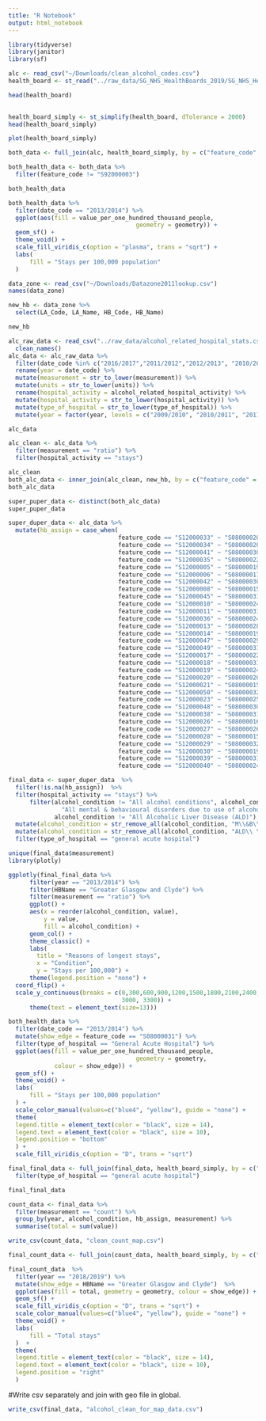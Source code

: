 ```yaml
---
title: "R Notebook"
output: html_notebook
---
```


```r
library(tidyverse)
library(janitor)
library(sf)

alc <- read_csv("~/Downloads/clean_alcohol_codes.csv")
health_board <- st_read("../raw_data/SG_NHS_HealthBoards_2019/SG_NHS_HealthBoards_2019.shp", quiet = TRUE)

head(health_board)
  
```
```r
health_board_simply <- st_simplify(health_board, dTolerance = 2000)
head(health_board_simply)
```
```r
plot(health_board_simply)
```
```r
both_data <- full_join(alc, health_board_simply, by = c("feature_code" = "HBCode"))

both_health_data <- both_data %>% 
  filter(feature_code != "S92000003")

both_health_data
```
```r
both_health_data %>% 
  filter(date_code == "2013/2014") %>% 
  ggplot(aes(fill = value_per_one_hundred_thousand_people,
                                    geometry = geometry)) +
  geom_sf() +
  theme_void() + 
  scale_fill_viridis_c(option = "plasma", trans = "sqrt") +
  labs(
      fill = "Stays per 100,000 population"
  )
```
```r
data_zone <- read_csv("~/Downloads/Datazone2011lookup.csv")
names(data_zone)
```
```r
new_hb <- data_zone %>% 
  select(LA_Code, LA_Name, HB_Code, HB_Name)

new_hb
```
```r
alc_raw_data <- read_csv("../raw_data/alcohol_related_hospital_stats.csv") %>% 
  clean_names()
alc_data <- alc_raw_data %>% 
  filter(date_code %in% c("2016/2017","2011/2012","2012/2013", "2010/2011", "2015/2016", "2009/2010", "2014/2015", "2018/2019", "2017/2018", "2013/2014"))  %>% 
  rename(year = date_code) %>% 
  mutate(measurement = str_to_lower(measurement)) %>% 
  mutate(units = str_to_lower(units)) %>%  
  rename(hospital_activity = alcohol_related_hospital_activity) %>% 
  mutate(hospital_activity = str_to_lower(hospital_activity)) %>% 
  mutate(type_of_hospital = str_to_lower(type_of_hospital)) %>% 
  mutate(year = factor(year, levels = c("2009/2010", "2010/2011", "2011/2012", "2012/2013", "2013/2014", "2014/2015", "2015/2016", "2016/2017", "2017/2018",  "2018/2019")))

alc_data 
```
```r
alc_clean <- alc_data %>% 
  filter(measurement == "ratio") %>% 
  filter(hospital_activity == "stays")

alc_clean
both_alc_data <- inner_join(alc_clean, new_hb, by = c("feature_code" = "LA_Code"))
both_alc_data
```
```r
super_puper_data <- distinct(both_alc_data)
super_puper_data
```

```r
super_duper_data <- alc_data %>% 
  mutate(hb_assign = case_when(
                               feature_code == "S12000033" ~ "S08000020",
                               feature_code == "S12000034" ~ "S08000020",
                               feature_code == "S12000041" ~ "S08000030",
                               feature_code == "S12000035" ~ "S08000022",
                               feature_code == "S12000005" ~ "S08000019",
                               feature_code == "S12000006" ~ "S08000017",
                               feature_code == "S12000042" ~ "S08000030",
                               feature_code == "S12000008" ~ "S08000015",
                               feature_code == "S12000045" ~ "S08000031",
                               feature_code == "S12000010" ~ "S08000024",
                               feature_code == "S12000011" ~ "S08000031",
                               feature_code == "S12000036" ~ "S08000024",
                               feature_code == "S12000013" ~ "S08000028",
                               feature_code == "S12000014" ~ "S08000019",
                               feature_code == "S12000047" ~ "S08000029",
                               feature_code == "S12000049" ~ "S08000031",
                               feature_code == "S12000017" ~ "S08000022",
                               feature_code == "S12000018" ~ "S08000031",
                               feature_code == "S12000019" ~ "S08000024",
                               feature_code == "S12000020" ~ "S08000020",
                               feature_code == "S12000021" ~ "S08000015",
                               feature_code == "S12000050" ~ "S08000032",
                               feature_code == "S12000023" ~ "S08000025",
                               feature_code == "S12000048" ~ "S08000030",
                               feature_code == "S12000038" ~ "S08000031",
                               feature_code == "S12000026" ~ "S08000016",
                               feature_code == "S12000027" ~ "S08000026",
                               feature_code == "S12000028" ~ "S08000015",
                               feature_code == "S12000029" ~ "S08000032",
                               feature_code == "S12000030" ~ "S08000019",
                               feature_code == "S12000039" ~ "S08000031",
                               feature_code == "S12000040" ~ "S08000024"))
```

```r
final_data <- super_duper_data  %>% 
  filter(!is.na(hb_assign))  %>% 
  filter(hospital_activity == "stays") %>%
      filter(alcohol_condition != "All alcohol conditions", alcohol_condition != 
               "All mental & behavioural disorders due to use of alcohol (M&B)",
             alcohol_condition != "All Alcoholic Liver Disease (ALD)") %>% 
  mutate(alcohol_condition = str_remove_all(alcohol_condition, "M\\&B\\ \\-\\ ")) %>% 
  mutate(alcohol_condition = str_remove_all(alcohol_condition, "ALD\\ \\-\\ ")) %>%
  filter(type_of_hospital == "general acute hospital")
```


```r
unique(final_data$measurement)
library(plotly)
```
```r
ggplotly(final_final_data %>% 
      filter(year == "2013/2014") %>%
      filter(HBName == "Greater Glasgow and Clyde") %>% 
      filter(measurement == "ratio") %>%  
      ggplot() +
      aes(x = reorder(alcohol_condition, value),
          y = value,
          fill = alcohol_condition) +
      geom_col() +
      theme_classic() +
      labs(
        title = "Reasons of longest stays",
        x = "Condition",
        y = "Stays per 100,000") +
      theme(legend.position = "none") +
  coord_flip() +
  scale_y_continuous(breaks = c(0,300,600,900,1200,1500,1800,2100,2400,2700,
                                3000, 3300)) +
      theme(text = element_text(size=13)))
```

```r
both_health_data %>% 
  filter(date_code == "2013/2014") %>% 
  mutate(show_edge = feature_code == "S08000031") %>% 
  filter(type_of_hospital == "General Acute Hospital") %>% 
  ggplot(aes(fill = value_per_one_hundred_thousand_people,
                                    geometry = geometry,
             colour = show_edge)) +
  geom_sf() +
  theme_void() + 
  labs(
      fill = "Stays per 100,000 population"
  ) + 
  scale_color_manual(values=c("blue4", "yellow"), guide = "none") +
  theme(
  legend.title = element_text(color = "black", size = 14),
  legend.text = element_text(color = "black", size = 10),
  legend.position = "bottom"
  ) +
  scale_fill_viridis_c(option = "D", trans = "sqrt")
```
```r
final_final_data <- full_join(final_data, health_board_simply, by = c("hb_assign" = "HBCode")) %>% 
  filter(type_of_hospital == "general acute hospital")

final_final_data
```
```r
count_data <- final_data %>% 
  filter(measurement == "count") %>% 
  group_by(year, alcohol_condition, hb_assign, measurement) %>% 
  summarise(total = sum(value)) 
```
```r
write_csv(count_data, "clean_count_map.csv")
```

```r
final_count_data <- full_join(count_data, health_board_simply, by = c("hb_assign" = "HBCode"))
```

```r
final_count_data  %>% 
  filter(year == "2018/2019") %>% 
  mutate(show_edge = HBName == "Greater Glasgow and Clyde")  %>% 
  ggplot(aes(fill = total, geometry = geometry, colour = show_edge)) +
  geom_sf() +
  scale_fill_viridis_c(option = "D", trans = "sqrt") + 
  scale_color_manual(values=c("blue4", "yellow"), guide = "none") +
  theme_void() + 
  labs(
      fill = "Total stays"
  )  +
  theme(
  legend.title = element_text(color = "black", size = 14),
  legend.text = element_text(color = "black", size = 10),
  legend.position = "right"
  ) 
```
#Write csv separately and join with geo file in global.
```r
write_csv(final_data, "alcohol_clean_for_map_data.csv")
```



